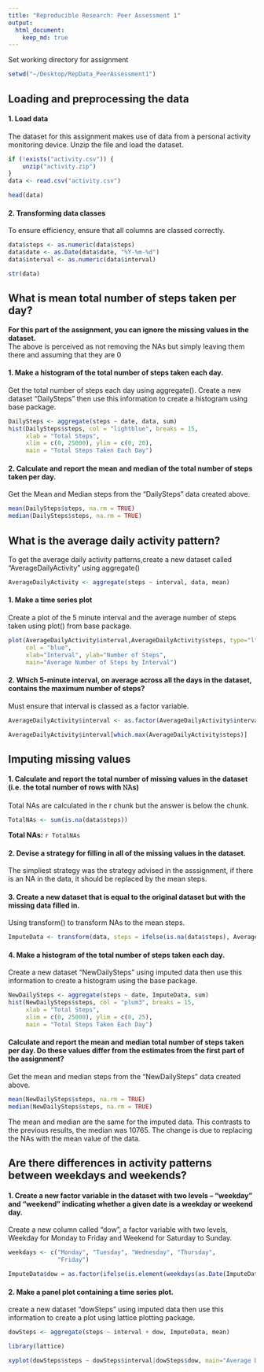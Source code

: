 ```yaml
---
title: "Reproducible Research: Peer Assessment 1"
output: 
  html_document:
    keep_md: true
---
```


Set working directory for assignment 

```r

setwd("~/Desktop/RepData_PeerAssessment1")

```

## Loading and preprocessing the data  
  
#### 1. Load data  
The dataset for this assignment makes use of data from a personal activity 
monitoring device. Unzip the file and load the dataset. 

```r

if (!exists("activity.csv")) {
    unzip("activity.zip")
}
data <- read.csv("activity.csv")

head(data)
```

#### 2. Transforming data classes  
To ensure efficiency, ensure that all columns are classed correctly.

```r

data$steps <- as.numeric(data$steps)
data$date <- as.Date(data$date, "%Y-%m-%d")
data$interval <- as.numeric(data$interval)

str(data)
```
  
  
## What is mean total number of steps taken per day?  

**For this part of the assignment, you can ignore the missing values in the dataset.**  
The above is perceived as not removing the NAs but simply leaving them there and assuming that they are 0

#### 1. Make a histogram of the total number of steps taken each day.  
  
Get the total number of steps each day using aggregate(). Create a new 
dataset "DailySteps" then use this information to create a histogram using base package.

```r

DailySteps <- aggregate(steps ~ date, data, sum)
hist(DailySteps$steps, col = "lightblue", breaks = 15, 
     xlab = "Total Steps", 
     xlim = c(0, 25000), ylim = c(0, 20),
     main = "Total Steps Taken Each Day")

```

  
#### 2. Calculate and report the mean and median of the total number of steps taken per day. 

Get the Mean and Median steps from the "DailySteps" data created above.

```r

mean(DailySteps$steps, na.rm = TRUE)
median(DailySteps$steps, na.rm = TRUE)

```

## What is the average daily activity pattern?

To get the average daily activity patterns,create a new dataset called
"AverageDailyActivity" using aggregate()

```r

AverageDailyActivity <- aggregate(steps ~ interval, data, mean)


```

#### 1. Make a time series plot 

Create a plot of the 5 minute interval and the average number of steps taken using plot() from base package.

```r

plot(AverageDailyActivity$interval,AverageDailyActivity$steps, type="l", 
     col = "blue",  
     xlab="Interval", ylab="Number of Steps",
     main="Average Number of Steps by Interval")

```
  
  
#### 2. Which 5-minute interval, on average across all the days in the dataset, contains the maximum number of steps?
Must ensure that interval is classed as a factor variable.

```r

AverageDailyActivity$interval <- as.factor(AverageDailyActivity$interval)

AverageDailyActivity$interval[which.max(AverageDailyActivity$steps)]

```


## Imputing missing values

#### 1. Calculate and report the total number of missing values in the dataset (i.e. the total number of rows with 𝙽𝙰s)

Total NAs are calculated in the r chunk but the answer is below the chunk.

```r

TotalNAs <- sum(is.na(data$steps))

```


**Total NAs:** `r TotalNAs`

#### 2. Devise a strategy for filling in all of the missing values in the dataset.  

The simpliest strategy was the strategy advised in the asssignment, if there is an NA in the data, it should be replaced by the mean steps.  

#### 3. Create a new dataset that is equal to the original dataset but with the missing data filled in.

Using transform() to transform NAs to the mean steps.

```r

ImputeData <- transform(data, steps = ifelse(is.na(data$steps), AverageDailyActivity$steps[match(data$interval, AverageDailyActivity$interval)], data$steps))

```

#### 4. Make a histogram of the total number of steps taken each day.  
Create a new dataset "NewDailySteps" using imputed data then use this information to create a histogram using the base package.

```r

NewDailySteps <- aggregate(steps ~ date, ImputeData, sum)
hist(NewDailySteps$steps, col = "plum3", breaks = 15, 
     xlab = "Total Steps", 
     xlim = c(0, 25000), ylim = c(0, 25),
     main = "Total Steps Taken Each Day")

```


#### Calculate and report the mean and median total number of steps taken per day. Do these values differ from the estimates from the first part of the assignment?   

Get the mean and median steps from the "NewDailySteps" data created above.

```r

mean(NewDailySteps$steps, na.rm = TRUE)
median(NewDailySteps$steps, na.rm = TRUE)

```

The mean and median are the same for the imputed data. This contrasts to the previous results, the median was 10765. The change is due to replacing the NAs with the mean value of the data.  

## Are there differences in activity patterns between weekdays and weekends?

#### 1. Create a new factor variable in the dataset with two levels – “weekday” and “weekend” indicating whether a given date is a weekday or weekend day.

Create a new column called "dow", a factor variable with two levels, Weekday for Monday to Friday and Weekend for Saturday to Sunday.

```r

weekdays <- c("Monday", "Tuesday", "Wednesday", "Thursday", 
              "Friday")

ImputeData$dow = as.factor(ifelse(is.element(weekdays(as.Date(ImputeData$date)),weekdays), "Weekday", "Weekend"))

```

#### 2. Make a panel plot containing a time series plot.

create a new dataset "dowSteps" using imputed data then use this information to create a plot using lattice plotting package.

```r

dowSteps <- aggregate(steps ~ interval + dow, ImputeData, mean)

library(lattice)

xyplot(dowSteps$steps ~ dowSteps$interval|dowSteps$dow, main="Average Daily Steps by Interval",xlab="Interval", ylab="Steps",layout=c(1,2), type="l")

```

